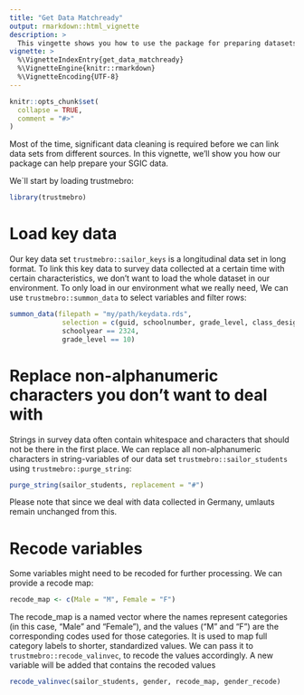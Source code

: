 ```yaml
---
title: "Get Data Matchready"
output: rmarkdown::html_vignette
description: >
  This vingette shows you how to use the package for preparing datasets to be linked 
vignette: >
  %\VignetteIndexEntry{get_data_matchready}
  %\VignetteEngine{knitr::rmarkdown}
  %\VignetteEncoding{UTF-8}
---
```


```r
knitr::opts_chunk$set(
  collapse = TRUE,
  comment = "#>"
)
```

Most of the time, significant data cleaning is required before we can link data sets from different sources. In this vignette, we’ll show you how our package can help prepare your SGIC data.

We\`ll start by loading trustmebro:

```r
library(trustmebro)
```

# Load key data

Our key data set `trustmebro::sailor_keys` is a longitudinal data set in long format. To link this key data to survey data collected at a certain time with certain characteristics, we don't want to load the whole dataset in our environment. To only load in our environment what we really need, We can use `trustmebro::summon_data` to select variables and filter rows:

```r
summon_data(filepath = "my/path/keydata.rds",
             selection = c(guid, schoolnumber, grade_level, class_designation, birthday, sex, sgic1),
             schoolyear == 2324,
             grade_level == 10)
```

# Replace non-alphanumeric characters you don't want to deal with

Strings in survey data often contain whitespace and characters that should not be there in the first place. We can replace all non-alphanumeric characters in string-variables of our data set `trustmebro::sailor_students` using `trustmebro::purge_string`:

```r
purge_string(sailor_students, replacement = "#")
```

Please note that since we deal with data collected in Germany, umlauts remain unchanged from this.

# Recode variables

Some variables might need to be recoded for further processing. We can provide a recode map:

```r
recode_map <- c(Male = "M", Female = "F")
```

The recode_map is a named vector where the names represent categories (in this case, "Male" and "Female"), and the values ("M" and "F") are the corresponding codes used for those categories. It is used to map full category labels to shorter, standardized values.
We can pass it to `trustmebro::recode_valinvec`, to recode the values accordingly. A new variable will be added that contains the recoded values

```r
recode_valinvec(sailor_students, gender, recode_map, gender_recode)
```



